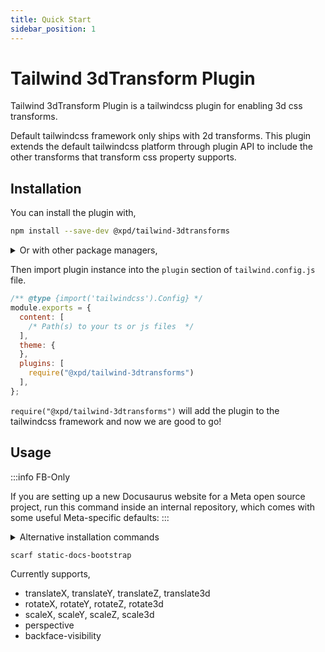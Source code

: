 ```yaml
---
title: Quick Start
sidebar_position: 1
---
```


# Tailwind 3dTransform Plugin

Tailwind 3dTransform Plugin is a tailwindcss plugin for enabling 3d css transforms.

Default tailwindcss framework only ships with 2d transforms. This plugin extends the default tailwindcss platform through plugin API to include the other transforms that transform css property supports.

## Installation

You can install the plugin with,

  ```bash
  npm install --save-dev @xpd/tailwind-3dtransforms
  ```

<details>
  <summary>
  Or with other package managers,
  </summary>
  <div>
  with yarn,

  ```bash
  yarn add -D @xpd/tailwind-3dtransforms
  ```

  with pnpm,

  ```bash
  pnpm install --save-dev @xpd/tailwind-3dtransforms
  ```
  </div>
</details>

Then import plugin instance into the `plugin` section of `tailwind.config.js` file.

```js
/** @type {import('tailwindcss').Config} */
module.exports = {
  content: [
    /* Path(s) to your ts or js files  */
  ],
  theme: {
  },
  plugins: [
    require("@xpd/tailwind-3dtransforms")
  ],
};
```

`require("@xpd/tailwind-3dtransforms")` will add the plugin to the tailwindcss framework and now we are good to go!

## Usage



:::info FB-Only

If you are setting up a new Docusaurus website for a Meta open source project, run this command inside an internal repository, which comes with some useful Meta-specific defaults:
:::

<details>
  <summary>Alternative installation commands</summary>
   <div>
    <div>This is the detailed content</div>
    <br/>
    <details>
      <summary>
        Nested toggle! Some surprise inside...
      </summary>
      <div>faosdfj oaisdjf oiaj foiasdjf</div>
    </details>
  </div>
</details>

```bash
scarf static-docs-bootstrap
```


 Currently supports,
- translateX, translateY, translateZ, translate3d
- rotateX, rotateY, rotateZ, rotate3d
- scaleX, scaleY, scaleZ, scale3d
- perspective
- backface-visibility


